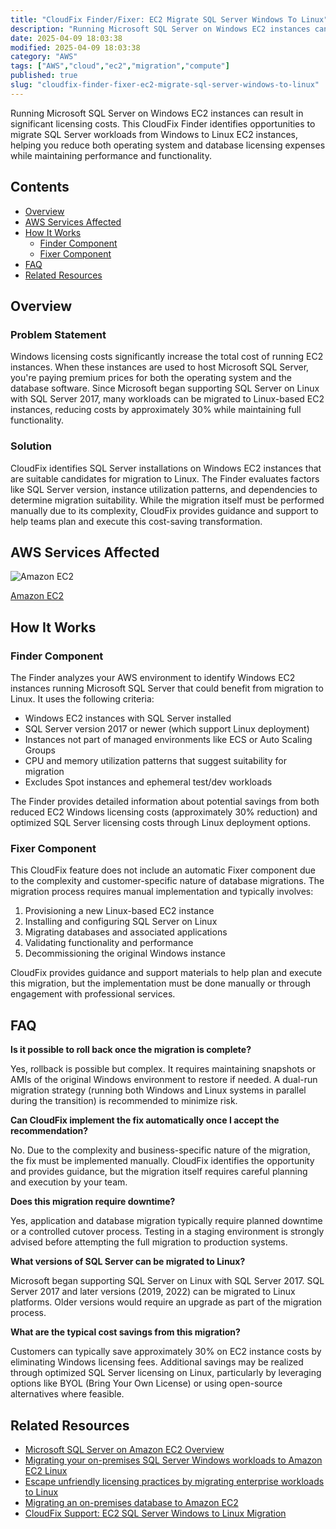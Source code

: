 ```yaml
---
title: "CloudFix Finder/Fixer: EC2 Migrate SQL Server Windows To Linux"
description: "Running Microsoft SQL Server on Windows EC2 instances can result in significant licensing costs. This CloudFix Finder identifies opportunities to migrate SQL Se..."
date: 2025-04-09 18:03:38
modified: 2025-04-09 18:03:38
category: "AWS"
tags: ["AWS","cloud","ec2","migration","compute"]
published: true
slug: "cloudfix-finder-fixer-ec2-migrate-sql-server-windows-to-linux"
---
```


Running Microsoft SQL Server on Windows EC2 instances can result in significant licensing costs. This CloudFix Finder identifies opportunities to migrate SQL Server workloads from Windows to Linux EC2 instances, helping you reduce both operating system and database licensing expenses while maintaining performance and functionality.

## Contents

-   [Overview](#overview)
-   [AWS Services Affected](#aws-services-affected)
-   [How It Works](#how-it-works)
    -   [Finder Component](#finder-component)
    -   [Fixer Component](#fixer-component)
-   [FAQ](#faq)
-   [Related Resources](#related-resources)

## Overview

### Problem Statement

Windows licensing costs significantly increase the total cost of running EC2 instances. When these instances are used to host Microsoft SQL Server, you're paying premium prices for both the operating system and the database software. Since Microsoft began supporting SQL Server on Linux with SQL Server 2017, many workloads can be migrated to Linux-based EC2 instances, reducing costs by approximately 30% while maintaining full functionality.

### Solution

CloudFix identifies SQL Server installations on Windows EC2 instances that are suitable candidates for migration to Linux. The Finder evaluates factors like SQL Server version, instance utilization patterns, and dependencies to determine migration suitability. While the migration itself must be performed manually due to its complexity, CloudFix provides guidance and support to help teams plan and execute this cost-saving transformation.

## AWS Services Affected

![Amazon EC2](/media/uploads/EC2.svg)

[Amazon EC2](https://aws.amazon.com/ec2/)

## How It Works

### Finder Component

The Finder analyzes your AWS environment to identify Windows EC2 instances running Microsoft SQL Server that could benefit from migration to Linux. It uses the following criteria:

-   Windows EC2 instances with SQL Server installed
-   SQL Server version 2017 or newer (which support Linux deployment)
-   Instances not part of managed environments like ECS or Auto Scaling Groups
-   CPU and memory utilization patterns that suggest suitability for migration
-   Excludes Spot instances and ephemeral test/dev workloads

The Finder provides detailed information about potential savings from both reduced EC2 Windows licensing costs (approximately 30% reduction) and optimized SQL Server licensing costs through Linux deployment options.

### Fixer Component

This CloudFix feature does not include an automatic Fixer component due to the complexity and customer-specific nature of database migrations. The migration process requires manual implementation and typically involves:

1.  Provisioning a new Linux-based EC2 instance
2.  Installing and configuring SQL Server on Linux
3.  Migrating databases and associated applications
4.  Validating functionality and performance
5.  Decommissioning the original Windows instance

CloudFix provides guidance and support materials to help plan and execute this migration, but the implementation must be done manually or through engagement with professional services.

## FAQ

**Is it possible to roll back once the migration is complete?**

Yes, rollback is possible but complex. It requires maintaining snapshots or AMIs of the original Windows environment to restore if needed. A dual-run migration strategy (running both Windows and Linux systems in parallel during the transition) is recommended to minimize risk.

**Can CloudFix implement the fix automatically once I accept the recommendation?**

No. Due to the complexity and business-specific nature of the migration, the fix must be implemented manually. CloudFix identifies the opportunity and provides guidance, but the migration itself requires careful planning and execution by your team.

**Does this migration require downtime?**

Yes, application and database migration typically require planned downtime or a controlled cutover process. Testing in a staging environment is strongly advised before attempting the full migration to production systems.

**What versions of SQL Server can be migrated to Linux?**

Microsoft began supporting SQL Server on Linux with SQL Server 2017. SQL Server 2017 and later versions (2019, 2022) can be migrated to Linux platforms. Older versions would require an upgrade as part of the migration process.

**What are the typical cost savings from this migration?**

Customers can typically save approximately 30% on EC2 instance costs by eliminating Windows licensing fees. Additional savings may be realized through optimized SQL Server licensing on Linux, particularly by leveraging options like BYOL (Bring Your Own License) or using open-source alternatives where feasible.

## Related Resources

-   [Microsoft SQL Server on Amazon EC2 Overview](https://docs.aws.amazon.com/sql-server-ec2/latest/userguide/sql-server-on-ec2-overview.html)
-   [Migrating your on-premises SQL Server Windows workloads to Amazon EC2 Linux](https://aws.amazon.com/blogs/database/migrating-your-on-premises-sql-server-windows-workloads-to-amazon-ec2-linux/)
-   [Escape unfriendly licensing practices by migrating enterprise workloads to Linux](https://aws.amazon.com/blogs/publicsector/escape-unfriendly-licensing-practices-by-switching-enterprise-workloads-to-linux/)
-   [Migrating an on-premises database to Amazon EC2](https://docs.aws.amazon.com/sql-server-ec2/latest/userguide/migrate-sql-from-on-premises.html)
-   [CloudFix Support: EC2 SQL Server Windows to Linux Migration](https://support.cloudfix.com/article/123383-ec2-sql-server-windows-to-linux-migration)

